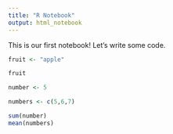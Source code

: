 ```yaml
---
title: "R Notebook"
output: html_notebook
---
```


This is our first notebook! Let's write some code. 

```r

fruit <- "apple"

fruit

number <- 5

numbers <- c(5,6,7)

sum(number)
mean(numbers)
```


